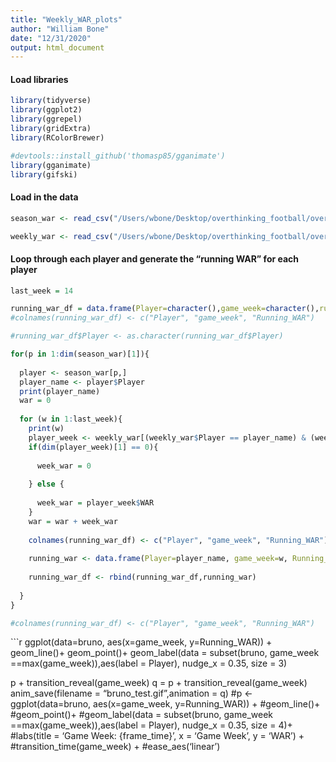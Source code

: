 ```yaml
---
title: "Weekly_WAR_plots"
author: "William Bone"
date: "12/31/2020"
output: html_document
---
```



#### Load libraries
```r
library(tidyverse)
library(ggplot2)
library(ggrepel)
library(gridExtra)
library(RColorBrewer)

#devtools::install_github('thomasp85/gganimate')
library(gganimate)
library(gifski)
```

#### Load in the data
```r
season_war <- read_csv("/Users/wbone/Desktop/overthinking_football/overthinking_football/fbref_scripts/Weekly_WAR_2021_upto_w14_rerun_season.csv",col_names = TRUE)

weekly_war <- read_csv("/Users/wbone/Desktop/overthinking_football/overthinking_football/fbref_scripts/Weekly_WAR_2021_upto_w14_rodrigate_weekly.csv",col_names = TRUE)


```

#### Loop through each player and generate the "running WAR" for each player
```r

last_week = 14

running_war_df = data.frame(Player=character(),game_week=character(),running_war=character())#data.frame(matrix(ncol=3,nrow= last_week *dim(PAD_CAD_reg_LDSC_results)[1]))
#colnames(running_war_df) <- c("Player", "game_week", "Running_WAR")

#running_war_df$Player <- as.character(running_war_df$Player)

for(p in 1:dim(season_war)[1]){
  
  player <- season_war[p,]
  player_name <- player$Player
  print(player_name)
  war = 0
  
  for (w in 1:last_week){
    print(w)
    player_week <- weekly_war[(weekly_war$Player == player_name) & (weekly_war$gameweek == w),]
    if(dim(player_week)[1] == 0){
      
      week_war = 0
      
    } else {
      
      week_war = player_week$WAR
    }
    war = war + week_war
    
    colnames(running_war_df) <- c("Player", "game_week", "Running_WAR")
    
    running_war <- data.frame(Player=player_name, game_week=w, Running_WAR=war)
    
    running_war_df <- rbind(running_war_df,running_war)
   
  }
}

#colnames(running_war_df) <- c("Player", "game_week", "Running_WAR")
```

```r
ggplot(data=bruno, aes(x=game_week, y=Running_WAR)) +
   geom_line()+
   geom_point()+
   geom_label(data = subset(bruno, game_week ==max(game_week)),aes(label = Player), nudge_x = 0.35, size = 3) 

p + transition_reveal(game_week)
q = p + transition_reveal(game_week)
anim_save(filename = "bruno_test.gif",animation = q)
#p <- ggplot(data=bruno, aes(x=game_week, y=Running_WAR)) +
   #geom_line()+
   #geom_point()+
   #geom_label(data = subset(bruno, game_week ==max(game_week)),aes(label = Player), nudge_x = 0.35, size = 4)+
#labs(title = 'Game Week: {frame_time}', x = 'Game Week', y = 'WAR') +
  #transition_time(game_week) +
  #ease_aes('linear')
